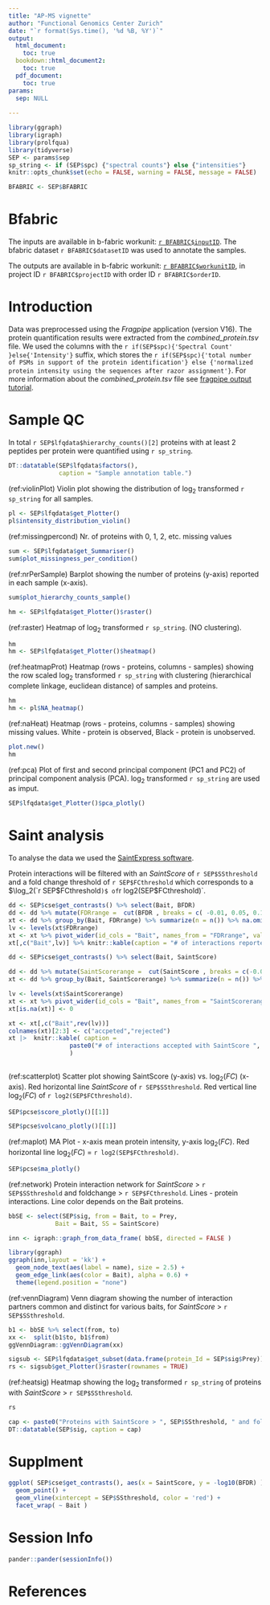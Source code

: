 ```yaml
---
title: "AP-MS vignette"
author: "Functional Genomics Center Zurich"
date: "`r format(Sys.time(), '%d %B, %Y')`"
output:
  html_document:
    toc: true
  bookdown::html_document2:
    toc: true
  pdf_document: 
    toc: true
params:
  sep: NULL
    
---
```


```r
library(ggraph)
library(igraph)
library(prolfqua)
library(tidyverse)
SEP <- params$sep
sp_string <- if (SEP$spc) {"spectral counts"} else {"intensities"}
knitr::opts_chunk$set(echo = FALSE, warning = FALSE, message = FALSE)

BFABRIC <- SEP$BFABRIC
```


# Bfabric

The inputs are available in b-fabric workunit: [`r BFABRIC$inputID`](`r BFABRIC$inputURL`). The bfabric dataset `r BFABRIC$datasetID` was used to annotate the samples.

The outputs are available in b-fabric workunit: [`r BFABRIC$workunitID`](`r BFABRIC$workunitURL`), in project ID `r BFABRIC$projectID` with order ID `r BFABRIC$orderID`.

# Introduction


Data was preprocessed using the _Fragpipe_ application (version V16). The protein quantification results were extracted from the _combined_protein.tsv_ file.  We used the columns with the `r if(SEP$spc){'Spectral Count' }else{'Intensity'}` suffix, which stores the `r if(SEP$spc){'total number of PSMs in support of the protein identification'} else {'normalized protein intensity using the sequences after razor assignment'}`. For more information about the _combined_protein.tsv_ file see [fragpipe output tutorial]( https://fragpipe.nesvilab.org/docs/tutorial_fragpipe_outputs.html#combined_proteintsv).

# Sample QC

In total `r SEP$lfqdata$hierarchy_counts()[2]` proteins with at least 2 peptides per protein were quantified using `r sp_string`. 

```r
DT::datatable(SEP$lfqdata$factors(),
              caption = "Sample annotation table.")
```

(ref:violinPlot) Violin plot showing the distribution of $\log_2$ transformed `r sp_string` for all samples.

```r
pl <- SEP$lfqdata$get_Plotter()
pl$intensity_distribution_violin()
```

(ref:missingpercond) Nr. of proteins with 0, 1, 2, etc. missing values

```r
sum <- SEP$lfqdata$get_Summariser()
sum$plot_missingness_per_condition()

```

(ref:nrPerSample) Barplot showing the number of proteins (y-axis) reported in each sample (x-axis).

```r
sum$plot_hierarchy_counts_sample()

```


```r
hm <- SEP$lfqdata$get_Plotter()$raster()

```

(ref:raster) Heatmap of $\log_2$ transformed `r sp_string`. (NO clustering).

```r
hm
hm <- SEP$lfqdata$get_Plotter()$heatmap()
```


(ref:heatmapProt) Heatmap (rows - proteins, columns - samples) showing the row scaled $\log_2$ transformed `r sp_string` with clustering (hierarchical complete linkage, euclidean distance) of samples and proteins.

```r
hm
hm <- pl$NA_heatmap()

```

(ref:naHeat) Heatmap (rows - proteins, columns - samples) showing missing values. White - protein is observed, Black - protein is unobserved.

```r
plot.new()
hm
```

(ref:pca) Plot of first and second principal component (PC1 and PC2) of principal component analysis (PCA). $\log_2$ transformed `r sp_string` are used as imput.

```r
SEP$lfqdata$get_Plotter()$pca_plotly()
```



# Saint analysis


To analyse the data we used the [SaintExpress software](http://saint-apms.sourceforge.net/Main.html).

Protein interactions will be filtered with an _SaintScore_ of `r SEP$SSthreshold` and a fold change threshold of `r SEP$FCthreshold` which corresponds to a $\log_2(`r SEP$FCthreshold`)$ of `r log2(SEP$FCthreshold)`.



```r
dd <- SEP$cse$get_contrasts() %>% select(Bait, BFDR)
dd <- dd %>% mutate(FDRrange =  cut(BFDR , breaks = c( -0.01, 0.05, 0.1, 0.25, 1)) )
xt <- dd %>% group_by(Bait, FDRrange) %>% summarize(n = n()) %>% na.omit()
lv <- levels(xt$FDRrange)
xt <- xt %>% pivot_wider(id_cols = "Bait", names_from = "FDRrange", values_from = n)
xt[,c("Bait",lv)] %>% knitr::kable(caption = "# of interactions reported with FDR < 0.05; < 0.1; < 0.25; < 1.")

```

```r
dd <- SEP$cse$get_contrasts() %>% select(Bait, SaintScore)

dd <- dd %>% mutate(SaintScorerange =  cut(SaintScore , breaks = c(-0.01, SEP$SSthreshold, 1)))
xt <- dd %>% group_by(Bait, SaintScorerange) %>% summarize(n = n()) %>% na.omit()

lv <- levels(xt$SaintScorerange)
xt <- xt %>% pivot_wider(id_cols = "Bait", names_from = "SaintScorerange", values_from = n)
xt[is.na(xt)] <- 0

xt <- xt[,c("Bait",rev(lv))]
colnames(xt)[2:3] <- c("accpeted","rejected")
xt |>  knitr::kable( caption =
                 paste0("# of interactions accepted with SaintScore ", SEP$SSthreshold,".")
                 )
               
```


(ref:scatterplot) Scatter plot showing SaintScore (y-axis) vs. $\log_2(FC)$ (x-axis). Red horizontal line _SaintScore_ of `r SEP$SSthreshold`. Red vertical line $\log_2(FC)$ of `r log2(SEP$FCthreshold)`.

```r
SEP$pcse$score_plotly()[[1]]
```


```r
SEP$pcse$volcano_plotly()[[1]]
```

(ref:maplot) MA Plot - x-axis mean protein intensity, y-axis $\log_2(FC)$. Red horizontal line $\log_2(FC)$  = `r log2(SEP$FCthreshold)`.

```r
SEP$pcse$ma_plotly()
```

(ref:network) Protein interaction network for _SaintScore_ > `r SEP$SSthreshold` and foldchange > `r SEP$FCthreshold`. Lines - protein interactions. Line color depends on the Bait proteins.

```r
bbSE <- select(SEP$sig, from = Bait, to = Prey, 
             Bait = Bait, SS = SaintScore)

inn <- igraph::graph_from_data_frame( bbSE, directed = FALSE )

library(ggraph)
ggraph(inn,layout = 'kk') +
  geom_node_text(aes(label = name), size = 2.5) +
  geom_edge_link(aes(color = Bait), alpha = 0.6) + 
  theme(legend.position = "none")

```


(ref:vennDiagram) Venn diagram showing the number of interaction partners common and distinct for various baits, for _SaintScore_ > `r SEP$SSthreshold`.


```r
b1 <- bbSE %>% select(from, to)
xx <-  split(b1$to, b1$from)
ggVennDiagram::ggVennDiagram(xx)

```


```r
sigsub <- SEP$lfqdata$get_subset(data.frame(protein_Id = SEP$sig$Prey))
rs <- sigsub$get_Plotter()$raster(rownames = TRUE)

```

(ref:heatsig) Heatmap showing the $\log_2$ transformed `r sp_string` of proteins with _SaintScore_ > `r SEP$SSthreshold`.

```r
rs
```


```r
cap <- paste0("Proteins with SaintScore > ", SEP$SSthreshold, " and foldchange > ", SEP$FCthreshold, ".")
DT::datatable(SEP$sig, caption = cap)
```

# Supplment

```r

ggplot( SEP$cse$get_contrasts(), aes(x = SaintScore, y = -log10(BFDR) ) ) +
  geom_point() +
  geom_vline(xintercept = SEP$SSthreshold, color = 'red') +
  facet_wrap( ~ Bait )

```

# Session Info

```r
pander::pander(sessionInfo())
```

# References
